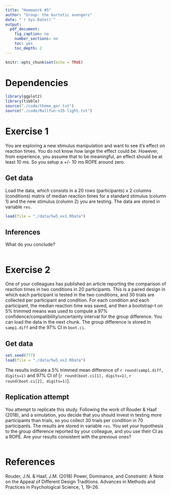 ```yaml
---
title: "Homework #5"
author: "Group: the kurtotic avengers"
date: "`r Sys.Date()`"
output:
  pdf_document:
    fig_caption: no
    number_sections: no
    toc: yes
    toc_depth: 2
---
```


```r
knitr::opts_chunk$set(echo = TRUE)
```

# Dependencies
```r
library(ggplot2)
library(tibble)
source("./code/theme_gar.txt")
source("./code/Rallfun-v35-light.txt")
```

# Exercise 1

You are exploring a new stimulus manipulation and want to see it's effect on reaction times. You do not know how large the effect could be. However, from experience, you assume that to be meaningful, an effect should be at least 10 ms. So you setup a +/- 10 ms ROPE around zero.

## Get data

Load the data, which consists in a 20 rows (participants) x 2 columns (conditions) matrix of median reaction times for a standard stimulus (column 1) and the new stimulus (column 2) you are testing. The data are stored in variable `res`.

```r
load(file = "./data/hw5_ex1.RData")
```

## Inferences

What do you conclude?

```r

```

# Exercise 2

One of your colleagues has published an article reporting the comparison of reaction times in two conditions in 20 participants. This is a paired design in which each participant is tested in the two conditions, and 30 trials are collected per participant and condition. For each condition and each participant, the median reaction time was saved, and then a bootstrap-t on 5% trimmed means was used to compute a 97% confidence/compatibility/uncertainty interval for the group difference. You can load the data in the next chunk. The group difference is stored in `samp1.diff` and the 97% CI in `boot.ci`.

## Get data

```r
set.seed(777)
load(file = "./data/hw5_ex2.RData")
```

The results indicate a 5% trimmed mean difference of `r round(samp1.diff, digits=1)` and 97% CI of [`r round(boot.ci[1], digits=1)`, `r round(boot.ci[2], digits=1)`].

## Replication attempt

You attempt to replicate this study. Following the work of Rouder & Haaf (2018), and a simulation, you decide that you should invest in testing more participants than trials, so you collect 30 trials per condition in 70 participants. The results are stored in variable `res`. You set your hypothesis to the group difference reported by your colleague, and you use their CI as a ROPE. Are your results consistent with the previous ones?

```r

```

# References

Rouder, J.N. & Haaf, J.M. (2018) Power, Dominance, and Constraint: A Note on the Appeal of Different Design Traditions. Advances in Methods and Practices in Psychological Science, 1, 19–26.

